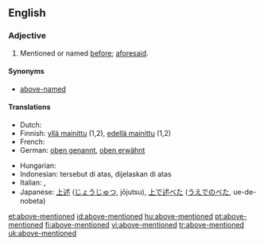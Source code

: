 ==English==

===Adjective===
{{en-adj|pos=[[above]]-[[mentioned]]|-}}

# Mentioned or named [[before]]; [[aforesaid]].

====Synonyms====
* [[above-named]]

====Translations====
{{trans-top|Mentioned or named before; aforesaid}}
* Dutch: {{t-|nl|bovenvermeld}}
* Finnish: [[yllä mainittu]] (1,2), [[edellä mainittu]] (1,2)
* French: {{t+|fr|susmentionné}}
* German: [[oben genannt]], [[oben erwähnt]]
{{trans-mid}}
* Hungarian: {{t|hu|fentemlített}}
* Indonesian: tersebut di atas, dijelaskan di atas
* Italian: {{t+|it|suddetto}},  {{t-|it|succitato}}
* Japanese: [[上述]] ([[じょうじゅつ]], jōjutsu), [[上で述べた]] ([[うえでのべた]], ue-de-nobeta)
{{trans-bottom}}

[[et:above-mentioned]]
[[id:above-mentioned]]
[[hu:above-mentioned]]
[[pt:above-mentioned]]
[[fi:above-mentioned]]
[[vi:above-mentioned]]
[[tr:above-mentioned]]
[[uk:above-mentioned]]